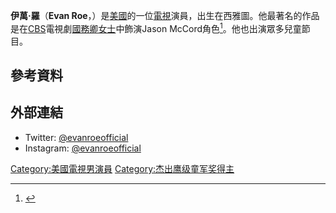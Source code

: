 {{Infobox person
|name       = Evan Roe
|image      =
|caption    = 
|birth_name = <!-- not used if same as name attribute, requires a reference -->
|birth_date = {{Birth date and age|2000|02|09}}
|birth_place = 美國[[華盛頓州|華盛頓州]][[西雅圖|西雅圖]]
|death_date = 
|death_place = 
|occupation = 演員
|years_active = 2012 - 現在
|spouse = 
|website = 
}}
'''伊萬·羅'''（'''Evan Roe'''，{{bd|2000年|2月9日}}）是[[美國|美國]]的一位[[電視|電視]]演員，出生在西雅圖。他最著名的作品是在[[哥倫比亞廣播公司|CBS]]電視劇[[國務卿女士|國務卿女士]]中飾演Jason McCord角色<ref>{{cite web|url=http://www.cbs.com/shows/madam-secretary/cast/214955/|title=Madam Secretary Cast: Evan Roe|publisher=CBS Interactive|work=CBS|access-date=2016-03-21|archive-date=2019-04-12|archive-url=https://web.archive.org/web/20190412141400/https://www.cbs.com/shows/madam-secretary/cast/214955/}}</ref>。他也出演眾多兒童節目。

== 參考資料 ==
{{Reflist}}

== 外部連結==
* Twitter: [http://twitter.com/evanroeofficial @evanroeofficial] {{Wayback|url=http://twitter.com/evanroeofficial |date=20210904121915 }}
* Instagram: [https://web.archive.org/web/20160421072305/https://www.instagram.com/evanroeofficial/ @evanroeofficial]

[[Category:美國電視男演員|Category:美國電視男演員]]
[[Category:杰出鹰级童军奖得主|Category:杰出鹰级童军奖得主]]